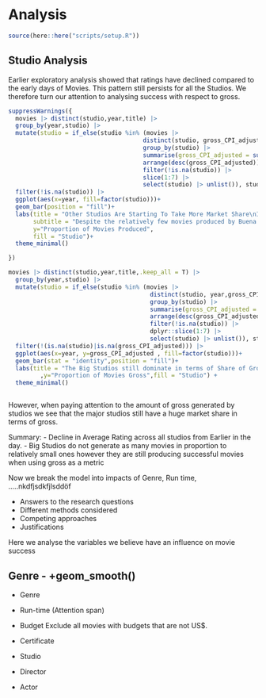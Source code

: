 # Analysis

```r
source(here::here("scripts/setup.R"))
```

## Studio Analysis

Earlier exploratory analysis showed that ratings have declined compared to the early days of Movies. This pattern still persists for all the Studios. We therefore turn our attention to analysing success with respect to gross. 
```r
suppressWarnings({
  movies |> distinct(studio,year,title) |>
  group_by(year,studio) |>
  mutate(studio = if_else(studio %in% (movies |>
                                      distinct(studio, gross_CPI_adjusted) |>
                                      group_by(studio) |>
                                      summarise(gross_CPI_adjusted = sum(gross_CPI_adjusted, na.rm = TRUE)) |>
                                      arrange(desc(gross_CPI_adjusted)) |>
                                      filter(!is.na(studio)) |>
                                      slice(1:7) |>
                                      select(studio) |> unlist()), studio,"Other"))|>
  filter(!is.na(studio)) |>
  ggplot(aes(x=year, fill=factor(studio)))+
  geom_bar(position = "fill")+
  labs(title = "Other Studios Are Starting To Take More Market Share\nIn Terms of Movies Produced",
       subtitle = "Despite the relatively few movies produced by Buena Vista, it maintains spot of top\nGrossing Studios",
       y="Proportion of Movies Produced",
       fill = "Studio")+
  theme_minimal()

})

```


```r

movies |> distinct(studio,year,title,.keep_all = T) |>
  group_by(year,studio) |>
  mutate(studio = if_else(studio %in% (movies |>
                                        distinct(studio, year,gross_CPI_adjusted) |>
                                        group_by(studio) |>
                                        summarise(gross_CPI_adjusted = sum(gross_CPI_adjusted, na.rm = TRUE)) |>
                                        arrange(desc(gross_CPI_adjusted)) |>
                                        filter(!is.na(studio)) |>
                                        dplyr::slice(1:7) |>
                                        select(studio) |> unlist()), studio,"Other")) |>
  filter(!(is.na(studio)|is.na(gross_CPI_adjusted))) |>
  ggplot(aes(x=year, y=gross_CPI_adjusted , fill=factor(studio)))+
  geom_bar(stat = "identity",position = "fill")+
  labs(title = "The Big Studios still dominate in terms of Share of Gross"
         ,y="Proportion of Movies Gross",fill = "Studio") +
  theme_minimal()  



```
However, when paying attention to the amount of gross generated by studios we see that the major studios still have a huge market share in terms of gross.

Summary:
- Decline in Average Rating across all studios from Earlier in the day.
- Big Studios do not generate as many movies in proportion to relatively small ones however they are still producing successful movies when using gross as a metric





Now we break the model into impacts of Genre, Run time, .....nkdfjsdkfjlsddöf



* Answers to the research questions
* Different methods considered
* Competing approaches
* Justifications

Here we analyse the variables we believe have an influence on movie success

## Genre - +geom_smooth()

* Genre

* Run-time (Attention span)

* Budget
Exclude all movies with budgets that are not US$.

* Certificate

* Studio

* Director

* Actor